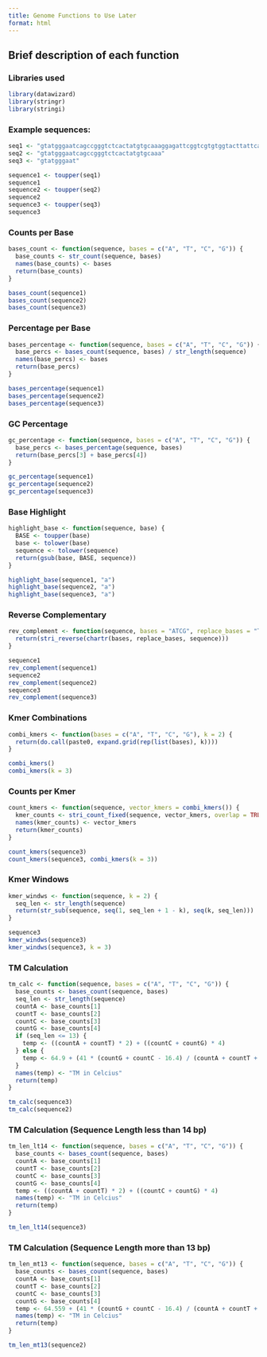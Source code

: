 ```yaml
---
title: Genome Functions to Use Later
format: html
---
```


## Brief description of each function

### Libraries used
```r
library(datawizard)
library(stringr)
library(stringi)

```

### Example sequences:
```r
seq1 <- "gtatgggaatcagccgggtctcactatgtgcaaaggagattcggtcgtgtggtacttattcag"
seq2 <- "gtatgggaatcagccgggtctcactatgtgcaaa"
seq3 <- "gtatgggaat"

sequence1 <- toupper(seq1)
sequence1
sequence2 <- toupper(seq2)
sequence2 
sequence3 <- toupper(seq3)
sequence3 
```

### Counts per Base 
```r
bases_count <- function(sequence, bases = c("A", "T", "C", "G")) {
  base_counts <- str_count(sequence, bases)
  names(base_counts) <- bases
  return(base_counts)
}

bases_count(sequence1)
bases_count(sequence2)
bases_count(sequence3)
```

### Percentage per Base
```r
bases_percentage <- function(sequence, bases = c("A", "T", "C", "G")) {
  base_percs <- bases_count(sequence, bases) / str_length(sequence)
  names(base_percs) <- bases
  return(base_percs)
}

bases_percentage(sequence1)
bases_percentage(sequence2)
bases_percentage(sequence3)
```

### GC Percentage
```r
gc_percentage <- function(sequence, bases = c("A", "T", "C", "G")) {
  base_percs <- bases_percentage(sequence, bases)
  return(base_percs[3] + base_percs[4])
}

gc_percentage(sequence1)
gc_percentage(sequence2)
gc_percentage(sequence3)
```

### Base Highlight
```r
highlight_base <- function(sequence, base) {
  BASE <- toupper(base)
  base <- tolower(base)
  sequence <- tolower(sequence)
  return(gsub(base, BASE, sequence))
}

highlight_base(sequence1, "a")
highlight_base(sequence2, "a")
highlight_base(sequence3, "a")
```

### Reverse Complementary
```r
rev_complement <- function(sequence, bases = "ATCG", replace_bases = "TAGC") {
  return(stri_reverse(chartr(bases, replace_bases, sequence)))
}

sequence1 
rev_complement(sequence1)
sequence2
rev_complement(sequence2)
sequence3 
rev_complement(sequence3)
```

### Kmer Combinations
```r
combi_kmers <- function(bases = c("A", "T", "C", "G"), k = 2) {
  return(do.call(paste0, expand.grid(rep(list(bases), k))))
}

combi_kmers()
combi_kmers(k = 3)
```

### Counts per Kmer
```r
count_kmers <- function(sequence, vector_kmers = combi_kmers()) {
  kmer_counts <- stri_count_fixed(sequence, vector_kmers, overlap = TRUE)
  names(kmer_counts) <- vector_kmers
  return(kmer_counts)
}

count_kmers(sequence3)
count_kmers(sequence3, combi_kmers(k = 3))
```

### Kmer Windows
```r
kmer_windws <- function(sequence, k = 2) {
  seq_len <- str_length(sequence)
  return(str_sub(sequence, seq(1, seq_len + 1 - k), seq(k, seq_len)))
}

sequence3 
kmer_windws(sequence3)
kmer_windws(sequence3, k = 3)
```

### TM Calculation
```r
tm_calc <- function(sequence, bases = c("A", "T", "C", "G")) {
  base_counts <- bases_count(sequence, bases)
  seq_len <- str_length(sequence)
  countA <- base_counts[1]
  countT <- base_counts[2]
  countC <- base_counts[3]
  countG <- base_counts[4]
  if (seq_len <= 13) {
    temp <- ((countA + countT) * 2) + ((countC + countG) * 4)
  } else {
    temp <- 64.9 + (41 * (countG + countC - 16.4) / (countA + countT + countC + countG))
  }
  names(temp) <- "TM in Celcius"
  return(temp)
}

tm_calc(sequence3)
tm_calc(sequence2)
```

### TM Calculation (Sequence Length less than 14 bp)
```r
tm_len_lt14 <- function(sequence, bases = c("A", "T", "C", "G")) {
  base_counts <- bases_count(sequence, bases)
  countA <- base_counts[1]
  countT <- base_counts[2]
  countC <- base_counts[3]
  countG <- base_counts[4]
  temp <- ((countA + countT) * 2) + ((countC + countG) * 4)
  names(temp) <- "TM in Celcius"
  return(temp)
}

tm_len_lt14(sequence3)
```

### TM Calculation (Sequence Length more than 13 bp)
```r
tm_len_mt13 <- function(sequence, bases = c("A", "T", "C", "G")) {
  base_counts <- bases_count(sequence, bases)
  countA <- base_counts[1]
  countT <- base_counts[2]
  countC <- base_counts[3]
  countG <- base_counts[4]
  temp <- 64.559 + (41 * (countG + countC - 16.4) / (countA + countT + countC + countG))
  names(temp) <- "TM in Celcius"
  return(temp)
}

tm_len_mt13(sequence2)
```



<!-- ```{r} -->
<!-- rm(bases_count) -->
<!-- rm(gc_percentage) -->
<!-- rm(count_kmers) -->
<!-- rm(kmer_windws) -->
<!-- source("genome-functions.R") -->
<!-- bases_count(sequence3) -->
<!-- gc_percentage(sequence3) -->
<!-- ``` -->
<!---->
<!---->
<!---->
<!---->
<!-- ```{r} -->
<!-- count_kmers(sequence3) -->
<!-- kmer_windws(sequence3) -->
<!-- ``` -->
